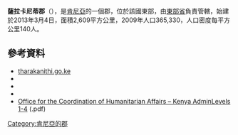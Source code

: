 '''薩拉卡尼蒂郡'''（{{lang-sw|Kaunti ya Tharaka-Nithi}}），是[[肯尼亞|肯尼亞]]的一個郡，位於該國東部，由[[東部省_(肯尼亞)|東部省]]負責管轄，始建於2013年3月4日，面積2,609平方公里，2009年人口365,330，人口密度每平方公里140人。

==參考資料==
*[http://www.tharakanithi.go.ke/ tharakanithi.go.ke]
*{{Cite web|title=Kenya 2009 Population and Housing Census Highlights|publisher=Kenya national Bureau of Statistics|url=http://www.knbs.or.ke/Census%20Results/KNBS%20Brochure.pdf|archiveurl=https://web.archive.org/web/20100921055446/http://knbs.or.ke/Census%20Results/KNBS%20Brochure.pdf|archivedate=21 September 2010|deadurl=yes}}
*{{Cite news|author=Nyasato, Robert|date=5 September 2009|title=High Court outlaws 210 districts created by Moi and Kibaki since 1992|newspaper=The Standard|url=http://www.standardmedia.co.ke/business/article/1144023253/high-court-outlaws-210-districts-created-by-moi-and-kibaki-since-1992 |archiveurl=https://web.archive.org/web/20140701200608/http://www.standardmedia.co.ke/business/article/1144023253/high-court-outlaws-210-districts-created-by-moi-and-kibaki-since-1992|archivedate=1 July 2014|deadurl=no}}
*{{Cite web|title=First Scheduke, Article 6 (1)|work=Constitution of Kenya (2010)|page=167|url=http://www.kenyalaw.org/kl/fileadmin/pdfdownloads/Constitution_of_Kenya__2010.pdf|archiveurl=https://web.archive.org/web/20140314000451/http://www.kenyalaw.org/kl/fileadmin/pdfdownloads/Constitution_of_Kenya__2010.pdf|archivedate=2014-03-14|deadurl=yes|accessdate=2015-07-09}}
*[http://ochaonline.un.org/OchaLinkClick.aspx?link=ocha&docid=1086876 Office for the Coordination of Humanitarian Affairs – Kenya AdminLevels 1-4] {{Wayback|url=http://ochaonline.un.org/OchaLinkClick.aspx?link=ocha&docid=1086876 |date=20110521063011 }} (.pdf)

{{coord|0|18|S|38|0|E|type:adm2nd_region:KE-400|display=title}}

{{Kenya-geo-stub}}
[[Category:肯尼亞的郡|Category:肯尼亞的郡]]